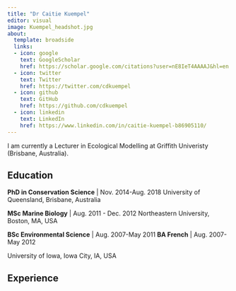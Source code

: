 ```yaml
---
title: "Dr Caitie Kuempel"
editor: visual
image: Kuempel_headshot.jpg
about:
  template: broadside
  links:
  - icon: google
    text: GoogleScholar
    href: https://scholar.google.com/citations?user=nE8IeT4AAAAJ&hl=en
  - icon: twitter
    text: Twitter
    href: https://twitter.com/cdkuempel
  - icon: github
    text: GitHub
    href: https://github.com/cdkuempel
  - icon: linkedin
    text: LinkedIn
    href: https://www.linkedin.com/in/caitie-kuempel-b86905110/
---
```


I am currently a Lecturer in Ecological Modelling at Griffith Univeristy (Brisbane, Australia).

## Education

**PhD in Conservation Science** \| Nov. 2014-Aug. 2018 University of Queensland, Brisbane, Australia

**MSc Marine Biology** \| Aug. 2011 - Dec. 2012 Northeastern University, Boston, MA, USA

**BSc Environmental Science** \| Aug. 2007-May 2011 **BA French** \| Aug. 2007-May 2012

University of Iowa, Iowa City, IA, USA

## Experience
